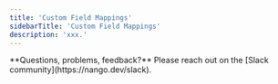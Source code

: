 ```yaml
---
title: 'Custom Field Mappings'
sidebarTitle: 'Custom Field Mappings'
description: 'xxx.'
---
```


<Info>
**Questions, problems, feedback?** Please reach out on the [Slack community](https://nango.dev/slack).
</Info>